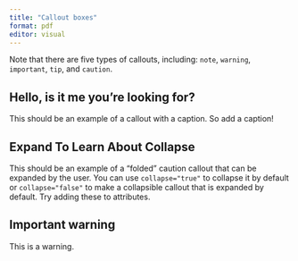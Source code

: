 ```yaml
---
title: "Callout boxes"
format: pdf
editor: visual
---
```


::: {.callout-important appearance="simple"}
Note that there are five types of callouts, including: `note`, `warning`, `important`, `tip`, and `caution`.
:::

::: callout-tip
## Hello, is it me you're looking for?

This should be an example of a callout with a caption. So add a caption!
:::

::: {.callout-caution collapse="true"}
## Expand To Learn About Collapse

This should be an example of a "folded" caution callout that can be expanded by the user. You can use `collapse="true"` to collapse it by default or `collapse="false"` to make a collapsible callout that is expanded by default. Try adding these to attributes.
:::

::: callout-warning
## Important warning

This is a warning.
:::


